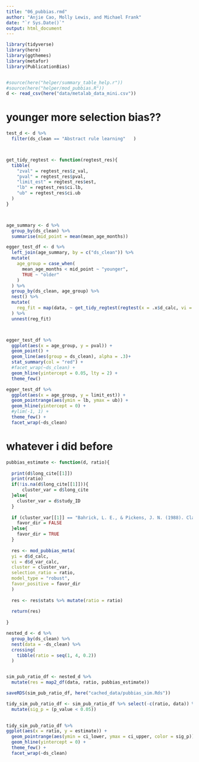 ```yaml
---
title: "06_pubbias.rmd"
author: "Anjie Cao, Molly Lewis, and Michael Frank"
date: "`r Sys.Date()`"
output: html_document
---
```


```r
library(tidyverse)
library(here)
library(ggthemes)
library(metafor)
library(PublicationBias)


#source(here("helper/summary_table_help.r"))
#source(here("helper/mod_pubbias.R"))
d <- read_csv(here("data/metalab_data_mini.csv"))
```

# younger more selection bias??

```r
test_d <- d %>% 
  filter(ds_clean == "Abstract rule learning"	)



get_tidy_regtest <- function(regtest_res){
  tibble(
    "zval" = regtest_res$z_val, 
    "pval" = regtest_res$pval,
    "limit_est" = regtest_res$est, 
    "lb" = regtest_res$ci.lb,
    "ub" = regtest_res$ci.ub
  )
}



age_summary <- d %>% 
  group_by(ds_clean) %>% 
  summarise(mid_point = mean(mean_age_months))

egger_test_df <- d %>% 
  left_join(age_summary, by = c("ds_clean")) %>% 
  mutate(
    age_group = case_when(
      mean_age_months < mid_point ~ "younger", 
      TRUE ~ "older"
    )
  ) %>%
  group_by(ds_clean, age_group) %>% 
  nest() %>% 
  mutate(
    reg_fit = map(data, ~ get_tidy_regtest(regtest(x = .x$d_calc, vi = .x$d_var_calc)))
  ) %>% 
  unnest(reg_fit)




```


```r
egger_test_df %>% 
  ggplot(aes(x = age_group, y = pval)) + 
  geom_point() + 
  geom_line(aes(group = ds_clean), alpha = .3)+
  stat_summary(col = "red") + 
  #facet_wrap(~ds_clean) + 
  geom_hline(yintercept = 0.05, lty = 2) + 
  theme_few()


```

```r

egger_test_df %>% 
  ggplot(aes(x = age_group, y = limit_est)) + 
  geom_pointrange(aes(ymin = lb, ymax = ub)) + 
  geom_hline(yintercept = 0) + 
  #ylim(-1, 1) + 
  theme_few() + 
  facet_wrap(~ds_clean)
```






# whatever i did before 


```r

pubbias_estimate <- function(d, ratio){
  
  print(d$long_cite[[1]])
  print(ratio)
  if(!is.na(d$long_cite[[1]])){
      cluster_var = d$long_cite
  }else{
    cluster_var = d$study_ID
  }
  
  if (cluster_var[[1]] == "Bahrick, L. E., & Pickens, J. N. (1988). Classification of bimodal English and Spanish language passages by infants. Infant Behavior and Development, 11(3), 277-296. https://doi.org/10.1016/0163-6383(88)90014-8" | cluster_var[[1]] ==  "Altvater-Mackensen, N., & Fikkert, P. (2010). The acquisition of the stop-fricative contrast in"){
    favor_dir = FALSE
  }else{
    favor_dir = TRUE
  }
  
  res <- mod_pubbias_meta(
  yi = d$d_calc, 
  vi = d$d_var_calc, 
  cluster = cluster_var,
  selection_ratio = ratio, 
  model_type = "robust", 
  favor_positive = favor_dir
  )
  
  res <- res$stats %>% mutate(ratio = ratio)
  
  return(res)
  
}


```


```r

nested_d <- d %>% 
  group_by(ds_clean) %>% 
  nest(data = -ds_clean) %>% 
  crossing(
    tibble(ratio = seq(1, 4, 0.2))
  )


sim_pub_ratio_df <- nested_d %>% 
  mutate(res = map2_df(data, ratio, pubbias_estimate))

```


```r
saveRDS(sim_pub_ratio_df, here("cached_data/pubbias_sim.Rds"))
```



```r
tidy_sim_pub_ratio_df <- sim_pub_ratio_df %>% select(-c(ratio, data)) %>% unnest(res) %>%
  mutate(sig_p = (p_value < 0.05))
  
```

```r
tidy_sim_pub_ratio_df %>% 
ggplot(aes(x = ratio, y = estimate)) + 
  geom_pointrange(aes(ymin = ci_lower, ymax = ci_upper, color = sig_p)) +
  geom_hline(yintercept = 0) + 
  theme_few() + 
  facet_wrap(~ds_clean)

```









